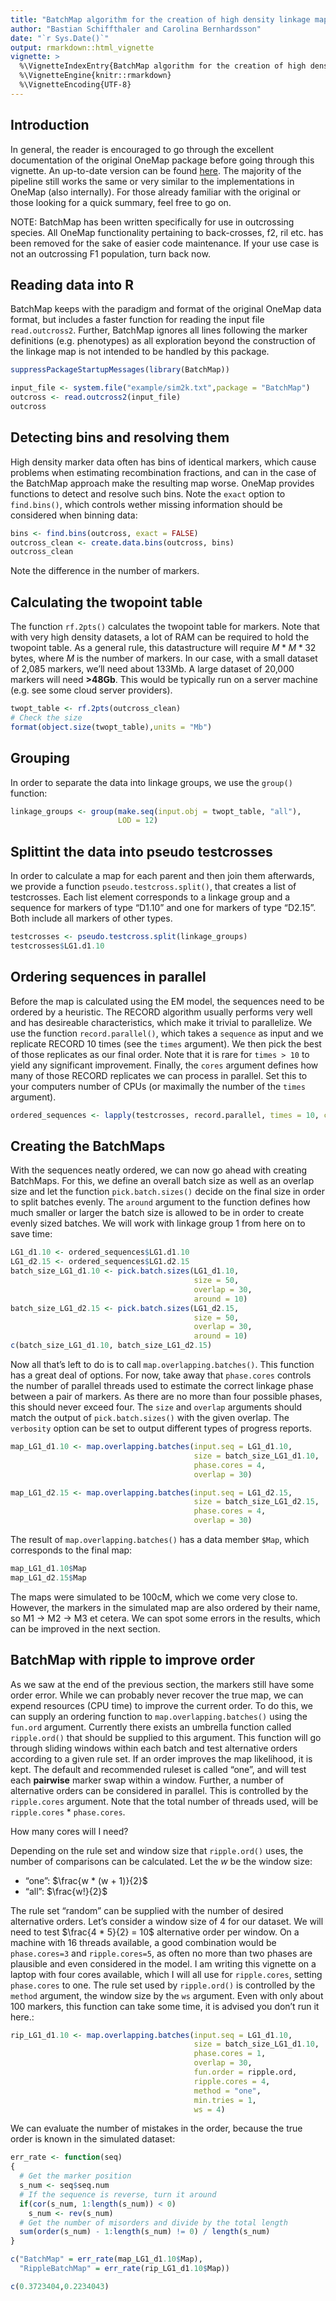```yaml
---
title: "BatchMap algorithm for the creation of high density linkage maps in outcrossing species"
author: "Bastian Schiffthaler and Carolina Bernhardsson"
date: "`r Sys.Date()`"
output: rmarkdown::html_vignette
vignette: >
  %\VignetteIndexEntry{BatchMap algorithm for the creation of high density linkage maps in outcrossing species}
  %\VignetteEngine{knitr::rmarkdown}
  %\VignetteEncoding{UTF-8}
---
```


## Introduction

In general, the reader is encouraged to go through the excellent documentation
of the original OneMap package before going through this vignette. An 
up-to-date version can be found [here](https://github.com/augusto-garcia/onemap/raw/master/inst/doc/Tutorial_Onemap_reduced_version.pdf). The majority of the pipeline still works the same or very similar to the implementations in OneMap (also internally). For those already familiar with the original or those looking for a quick summary, feel free to go on.

NOTE: BatchMap has been written specifically for use in outcrossing species. All OneMap functionality pertaining to back-crosses, f2, ril etc. has been removed for the sake of easier code maintenance. If your use case is not an outcrossing F1 population, turn back now.

## Reading data into R

BatchMap keeps with the paradigm and format of the original OneMap data format, but includes a faster function for reading the input file `read.outcross2`. Further, BatchMap ignores all lines following the marker definitions (e.g. phenotypes) as all exploration beyond the construction of the linkage map is not intended to be handled by this package.

```r
suppressPackageStartupMessages(library(BatchMap))

input_file <- system.file("example/sim2k.txt",package = "BatchMap")
outcross <- read.outcross2(input_file)
outcross
```

## Detecting bins and resolving them

High density marker data often has bins of identical markers, which cause
problems when estimating recombination fractions, and can in the case of the
BatchMap approach make the resulting map worse. OneMap provides functions to
detect and resolve such bins. Note the `exact` option to `find.bins()`, which
controls wether missing information should be considered when binning data:

```r
bins <- find.bins(outcross, exact = FALSE)
outcross_clean <- create.data.bins(outcross, bins)
outcross_clean
```

Note the difference in the number of markers.

## Calculating the twopoint table

The function `rf.2pts()` calculates the twopoint table for markers. Note that
with very high density datasets, a lot of RAM can be required to hold the 
twopoint table. As a general rule, this datastructure will require $M * M * 32$ bytes, where $M$ is the number of markers. In our case, with a small 
dataset of 2,085 markers, we'll need about 133Mb. A large dataset of 20,000 markers will need **>48Gb**. This would be typically run on a server machine (e.g. see some cloud server providers).

```r
twopt_table <- rf.2pts(outcross_clean)
# Check the size
format(object.size(twopt_table),units = "Mb")
```

## Grouping

In order to separate the data into linkage groups, we use the `group()` function:

```r
linkage_groups <- group(make.seq(input.obj = twopt_table, "all"),
                        LOD = 12)
```


## Splittint the data into pseudo testcrosses

In order to calculate a map for each parent and then join them afterwards, we
provide a function `pseudo.testcross.split()`, that creates a list of testcrosses. Each list element corresponds to a linkage group and a sequence for markers of type "D1.10" and one for markers of type "D2.15". Both include all markers of other types.

```r
testcrosses <- pseudo.testcross.split(linkage_groups)
testcrosses$LG1.d1.10
```

## Ordering sequences in parallel

Before the map is calculated using the EM model, the sequences need to be ordered by a heuristic. The RECORD algorithm usually performs very well and has desireable characteristics, which make it trivial to parallelize. We use the function `record.parallel()`, which takes a `sequence` as input and we replicate RECORD 10 times (see the `times` argument). We then pick the best of those replicates as our final order. Note that it is rare for `times > 10` to yield any significant improvement. Finally, the `cores` argument defines how many of those RECORD replicates we can process in parallel. Set this to your computers number of CPUs (or maximally the number of the `times` argument).

```r
ordered_sequences <- lapply(testcrosses, record.parallel, times = 10, cores = 4)
```

## Creating the BatchMaps

With the sequences neatly ordered, we can now go ahead with creating BatchMaps. For this, we define an overall batch size as well as an overlap size and let the function `pick.batch.sizes()` decide on the final size in order to split batches evenly. The `around` argument to the function defines how much smaller or larger the batch size is allowed to be in order to create evenly sized batches. We will work with linkage group 1 from here on to save time:

```r
LG1_d1.10 <- ordered_sequences$LG1.d1.10
LG1_d2.15 <- ordered_sequences$LG1.d2.15
batch_size_LG1_d1.10 <- pick.batch.sizes(LG1_d1.10, 
                                         size = 50, 
                                         overlap = 30, 
                                         around = 10)
batch_size_LG1_d2.15 <- pick.batch.sizes(LG1_d2.15, 
                                         size = 50, 
                                         overlap = 30, 
                                         around = 10)
c(batch_size_LG1_d1.10, batch_size_LG1_d2.15)
```

Now all that's left to do is to call `map.overlapping.batches()`. This function has a great deal of options. For now, take away that `phase.cores` controls the number of parallel threads used to estimate the correct linkage phase between a pair of markers. As there are no more than four possible phases, this should never exceed four. The `size` and `overlap` arguments should match the output of `pick.batch.sizes()` with the given overlap. The `verbosity` option can be set to output different types of progress reports.

```r
map_LG1_d1.10 <- map.overlapping.batches(input.seq = LG1_d1.10,
                                         size = batch_size_LG1_d1.10,
                                         phase.cores = 4,
                                         overlap = 30)

map_LG1_d2.15 <- map.overlapping.batches(input.seq = LG1_d2.15,
                                         size = batch_size_LG1_d2.15,
                                         phase.cores = 4,
                                         overlap = 30)
```

The result of `map.overlapping.batches()` has a data member `$Map`, which corresponds to the final map:

```r
map_LG1_d1.10$Map
map_LG1_d2.15$Map
```

The maps were simulated to be 100cM, which we come very close to. However, the markers in the simulated map are also ordered by their name, so M1 -> M2 -> M3 et cetera. We can spot some errors in the results, which can be improved in the next section.

## BatchMap with ripple to improve order

As we saw at the end of the previous section, the markers still have some order error. While we can probably never recover the true map, we can expend resources (CPU time) to improve the current order. To do this, we can supply an ordering function to `map.overlapping.batches()` using the `fun.ord` argument. Currently there exists an umbrella function called `ripple.ord()` that should be supplied to this argument. This function will go through sliding windows within each batch and test alternative orders according to a given rule set. If an order improves the map likelihood, it is kept. The default and recommended ruleset is called "one", and will test each **pairwise** marker swap within a window. Further, a number of alternative orders can be considered in parallel. This is controlled by the `ripple.cores` argument. Note that the total number of threads used, will be `ripple.cores` * `phase.cores`.

How many cores will I need?

Depending on the rule set and window size that `ripple.ord()` uses, the number of comparisons can be calculated. Let the $w$ be the window size:

- "one": $\frac{w * (w + 1)}{2}$
- "all": $\frac{w!}{2}$

The rule set "random" can be supplied with the number of desired alternative orders. Let's consider a window size of 4 for our dataset. We will need to test $\frac{4 * 5}{2} = 10$ alternative order per window. On a machine with 16 threads available, a good combination would be `phase.cores=3` and `ripple.cores=5`, as often no more than two phases are plausible and even considered in the model. I am writing this vignette on a laptop with four cores available, which I will all use for `ripple.cores`, setting `phase.cores` to one. The rule set used by `ripple.ord()` is controlled by the `method` argument, the window size by the `ws` argument. Even with only about 100 markers, this function can take some time, it is advised you don't run it here.:

```r
rip_LG1_d1.10 <- map.overlapping.batches(input.seq = LG1_d1.10,
                                         size = batch_size_LG1_d1.10,
                                         phase.cores = 1,
                                         overlap = 30,
                                         fun.order = ripple.ord,
                                         ripple.cores = 4,
                                         method = "one",
                                         min.tries = 1,
                                         ws = 4)
```


We can evaluate the number of mistakes in the order, because the true order is known in the simulated dataset:

```r
err_rate <- function(seq)
{
  # Get the marker position
  s_num <- seq$seq.num
  # If the sequence is reverse, turn it around
  if(cor(s_num, 1:length(s_num)) < 0)
    s_num <- rev(s_num)
  # Get the number of misorders and divide by the total length
  sum(order(s_num) - 1:length(s_num) != 0) / length(s_num)
}

c("BatchMap" = err_rate(map_LG1_d1.10$Map),
  "RippleBatchMap" = err_rate(rip_LG1_d1.10$Map))
```
```r
c(0.3723404,0.2234043)
```
